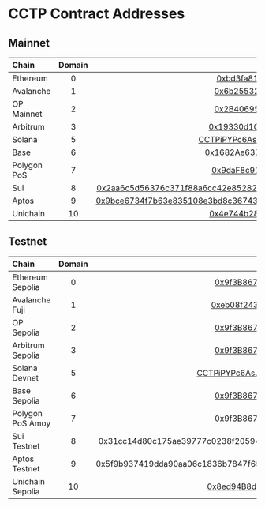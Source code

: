 # CCTP Contract Addresses

## Mainnet

| Chain        | Domain | Address |
| :--------    | :----: | ------: |
| Ethereum     |   0    | [0xbd3fa81b58ba92a82136038b25adec7066af3155](https://etherscan.io/address/0xbd3fa81b58ba92a82136038b25adec7066af3155)                                                                                        |
| Avalanche    |   1    | [0x6b25532e1060ce10cc3b0a99e5683b91bfde6982](https://snowtrace.io/address/0x6b25532e1060ce10cc3b0a99e5683b91bfde6982)                                                                                        |
| OP Mainnet   |   2    | [0x2B4069517957735bE00ceE0fadAE88a26365528f](https://optimistic.etherscan.io/address/0x2b4069517957735be00cee0fadae88a26365528f)                                                                             |
| Arbitrum     |   3    | [0x19330d10D9Cc8751218eaf51E8885D058642E08A](https://arbiscan.io/address/0x19330d10D9Cc8751218eaf51E8885D058642E08A)                                                                                         |
| Solana       |   5    | [CCTPiPYPc6AsJuwueEnWgSgucamXDZwBd53dQ11YiKX3](https://solscan.io/account/CCTPiPYPc6AsJuwueEnWgSgucamXDZwBd53dQ11YiKX3)                                                                                      |
| Base         |   6    | [0x1682Ae6375C4E4A97e4B583BC394c861A46D8962](https://basescan.org/address/0x1682Ae6375C4E4A97e4B583BC394c861A46D8962)                                                                                        |
| Polygon PoS  |   7    | [0x9daF8c91AEFAE50b9c0E69629D3F6Ca40cA3B3FE](https://polygonscan.com/address/0x9daf8c91aefae50b9c0e69629d3f6ca40ca3b3fe)                                                                                     |
| Sui          |   8    | [0x2aa6c5d56376c371f88a6cc42e852824994993cb9bab8d3e6450cbe3cb32b94e](https://suiscan.xyz/mainnet/object/0x2aa6c5d56376c371f88a6cc42e852824994993cb9bab8d3e6450cbe3cb32b94e/tx-blocks)                        |
| Aptos        |   9    | [0x9bce6734f7b63e835108e3bd8c36743d4709fe435f44791918801d0989640a9d](https://explorer.aptoslabs.com/account/0x9bce6734f7b63e835108e3bd8c36743d4709fe435f44791918801d0989640a9d/transactions?network=mainnet) |
| Unichain     |  10    | [0x4e744b28E787c3aD0e810eD65A24461D4ac5a762](https://uniscan.xyz/address/0x4e744b28E787c3aD0e810eD65A24461D4ac5a762)                                                                                         |


## Testnet

| Chain             | Domain | Address |                                                                                         
| :--------         | :----: | ------: |
| Ethereum Sepolia  |   0    | [0x9f3B8679c73C2Fef8b59B4f3444d4e156fb70AA5](https://sepolia.etherscan.io/address/0x9f3B8679c73C2Fef8b59B4f3444d4e156fb70AA5)             |
| Avalanche Fuji    |   1    | [0xeb08f243E5d3FCFF26A9E38Ae5520A669f4019d0](https://testnet.snowtrace.io/address/0xeb08f243e5d3fcff26a9e38ae5520a669f4019d0)             |
| OP Sepolia        |   2    | [0x9f3B8679c73C2Fef8b59B4f3444d4e156fb70AA5](https://sepolia-optimism.etherscan.io/address/0x9f3b8679c73c2fef8b59b4f3444d4e156fb70aa5)    |   
| Arbitrum Sepolia  |   3    | [0x9f3B8679c73C2Fef8b59B4f3444d4e156fb70AA5](https://sepolia.arbiscan.io/address/0x9f3b8679c73c2fef8b59b4f3444d4e156fb70aa5)              |
| Solana Devnet     |   5    | [CCTPiPYPc6AsJuwueEnWgSgucamXDZwBd53dQ11YiKX3](https://solscan.io/account/CCTPiPYPc6AsJuwueEnWgSgucamXDZwBd53dQ11YiKX3)                   |
| Base Sepolia      |   6    | [0x9f3B8679c73C2Fef8b59B4f3444d4e156fb70AA5](https://base-sepolia.blockscout.com/address/0x9f3B8679c73C2Fef8b59B4f3444d4e156fb70AA5)      |
| Polygon PoS Amoy  |   7    | [0x9f3B8679c73C2Fef8b59B4f3444d4e156fb70AA5](https://www.oklink.com/amoy/address/0x9f3b8679c73c2fef8b59b4f3444d4e156fb70aa5)              |
| Sui Testnet       |   8    | 0x31cc14d80c175ae39777c0238f20594c6d4869cfab199f40b69f3319956b8beb                                                                        |
| Aptos Testnet     |   9    | 0x5f9b937419dda90aa06c1836b7847f65bbbe3f1217567758dc2488be31a477b9                                                                        |
| Unichain Sepolia  |   10   | [0x8ed94B8dAd2Dc5453862ea5e316A8e71AAed9782](https://unichain-sepolia.blockscout.com/address/0x8ed94B8dAd2Dc5453862ea5e316A8e71AAed9782)  |